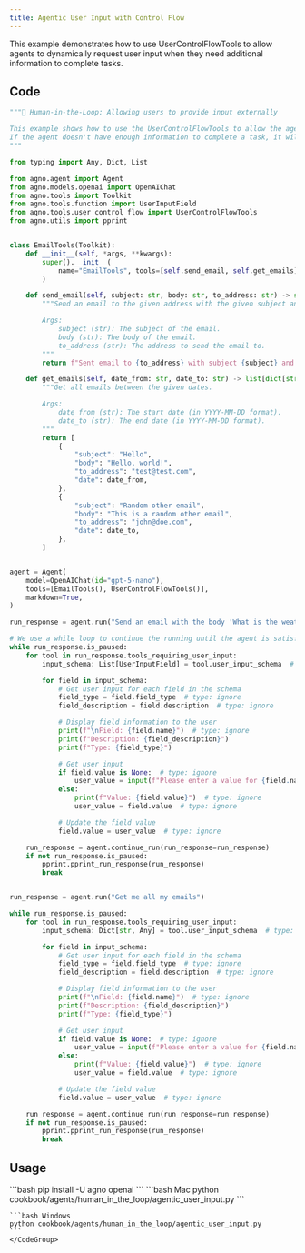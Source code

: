 ```yaml
---
title: Agentic User Input with Control Flow
---
```


This example demonstrates how to use UserControlFlowTools to allow agents to dynamically request user input when they need additional information to complete tasks.

## Code

```python cookbook/agents/human_in_the_loop/agentic_user_input.py
"""🤝 Human-in-the-Loop: Allowing users to provide input externally

This example shows how to use the UserControlFlowTools to allow the agent to get user input dynamically.
If the agent doesn't have enough information to complete a task, it will use the toolkit to get the information it needs from the user.
"""

from typing import Any, Dict, List

from agno.agent import Agent
from agno.models.openai import OpenAIChat
from agno.tools import Toolkit
from agno.tools.function import UserInputField
from agno.tools.user_control_flow import UserControlFlowTools
from agno.utils import pprint


class EmailTools(Toolkit):
    def __init__(self, *args, **kwargs):
        super().__init__(
            name="EmailTools", tools=[self.send_email, self.get_emails], *args, **kwargs
        )

    def send_email(self, subject: str, body: str, to_address: str) -> str:
        """Send an email to the given address with the given subject and body.

        Args:
            subject (str): The subject of the email.
            body (str): The body of the email.
            to_address (str): The address to send the email to.
        """
        return f"Sent email to {to_address} with subject {subject} and body {body}"

    def get_emails(self, date_from: str, date_to: str) -> list[dict[str, str]]:
        """Get all emails between the given dates.

        Args:
            date_from (str): The start date (in YYYY-MM-DD format).
            date_to (str): The end date (in YYYY-MM-DD format).
        """
        return [
            {
                "subject": "Hello",
                "body": "Hello, world!",
                "to_address": "test@test.com",
                "date": date_from,
            },
            {
                "subject": "Random other email",
                "body": "This is a random other email",
                "to_address": "john@doe.com",
                "date": date_to,
            },
        ]


agent = Agent(
    model=OpenAIChat(id="gpt-5-nano"),
    tools=[EmailTools(), UserControlFlowTools()],
    markdown=True,
)

run_response = agent.run("Send an email with the body 'What is the weather in Tokyo?'")

# We use a while loop to continue the running until the agent is satisfied with the user input
while run_response.is_paused:
    for tool in run_response.tools_requiring_user_input:
        input_schema: List[UserInputField] = tool.user_input_schema  # type: ignore

        for field in input_schema:
            # Get user input for each field in the schema
            field_type = field.field_type  # type: ignore
            field_description = field.description  # type: ignore

            # Display field information to the user
            print(f"\nField: {field.name}")  # type: ignore
            print(f"Description: {field_description}")
            print(f"Type: {field_type}")

            # Get user input
            if field.value is None:  # type: ignore
                user_value = input(f"Please enter a value for {field.name}: ")  # type: ignore
            else:
                print(f"Value: {field.value}")  # type: ignore
                user_value = field.value  # type: ignore

            # Update the field value
            field.value = user_value  # type: ignore

    run_response = agent.continue_run(run_response=run_response)
    if not run_response.is_paused:
        pprint.pprint_run_response(run_response)
        break


run_response = agent.run("Get me all my emails")

while run_response.is_paused:
    for tool in run_response.tools_requiring_user_input:
        input_schema: Dict[str, Any] = tool.user_input_schema  # type: ignore

        for field in input_schema:
            # Get user input for each field in the schema
            field_type = field.field_type  # type: ignore
            field_description = field.description  # type: ignore

            # Display field information to the user
            print(f"\nField: {field.name}")  # type: ignore
            print(f"Description: {field_description}")
            print(f"Type: {field_type}")

            # Get user input
            if field.value is None:  # type: ignore
                user_value = input(f"Please enter a value for {field.name}: ")  # type: ignore
            else:
                print(f"Value: {field.value}")  # type: ignore
                user_value = field.value  # type: ignore

            # Update the field value
            field.value = user_value  # type: ignore

    run_response = agent.continue_run(run_response=run_response)
    if not run_response.is_paused:
        pprint.pprint_run_response(run_response)
        break
```

## Usage

<Steps>
  <Snippet file="create-venv-step.mdx" />

  <Step title="Install libraries">
    ```bash
    pip install -U agno openai
    ```
  </Step>

  <Step title="Run Agent">
    <CodeGroup>
    ```bash Mac
    python cookbook/agents/human_in_the_loop/agentic_user_input.py
    ```
    
    ```bash Windows
    python cookbook/agents/human_in_the_loop/agentic_user_input.py
    ```
    </CodeGroup>
  </Step>
</Steps>